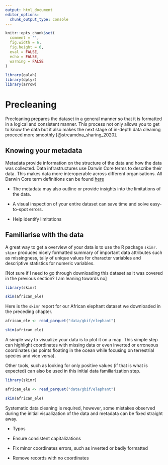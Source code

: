 ```yaml
---
output: html_document
editor_options: 
  chunk_output_type: console
---
```


```r

knitr::opts_chunk$set(
  comment = '', 
  fig.width = 6, 
  fig.height = 6,
  eval = FALSE,
  echo = FALSE,
  warning = FALSE
)

library(galah)
library(dplyr)
library(arrow)
```
# Precleaning 

Precleaning prepares the dataset in a general manner so that it is formatted in a logical and consistent manner. This process not only allows you to get to know the data but it also makes the next stage of in-depth data cleaning proceed more smoothly [@streamdna_sharing_2020]. 

## Knowing your metadata

Metadata provide information on the structure of the data and how the data was collected. Data infrastructures use Darwin Core terms to describe their data. This makes data more interoperable across different organisations. All Darwin Core term definitions can be found [here](https://dwc.tdwg.org/terms/)

-   The metadata may also outline or provide insights into the limitations of the data.

-   A visual inspection of your entire dataset can save time and solve easy-to-spot errors.

-   Help identify limitations

## Familiarise with the data 



A great way to get a overview of your data is to use the R package `skimr`. `skimr` produces nicely formatted summary of important data attributes such as missingness, tally of unique values for character variables and descriptive statistics for numeric variables.

[Not sure if I need to go through downloading this dataset as it was covered in the previous section? I am leaning towards no]

```r
library(skimr)

skim(african_ele)
```

Here is the `skimr` report for our African elephant dataset we downloaded in the preceding chapter.

```r
african_ele <- read_parquet("data/gbif/elephant")

skim(african_ele)
```




A simple way to visualize your data is to plot it on a map. This simple step can highlight coordinates with missing data or even inverted or erroneous coordinates (as points floating in the ocean while focusing on terrestrial species and vice versa).

Other tools, such as looking for only positive values (if that is what is expected) can also be used in this initial data familiarization step.

```r
library(skimr)

african_ele <- read_parquet("data/gbif/elephant")

skim(african_ele)
```


Systematic data cleaning is required, however, some mistakes observed during the initial visualization of the data and metadata can be fixed straight away.

-   Typos

-   Ensure consistent capitalizations

-   Fix minor coordinates errors, such as inverted or badly formatted

-   Remove records with no coordinates

```r

```
